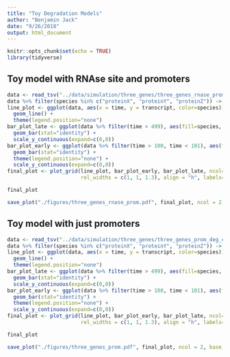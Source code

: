 ```yaml
---
title: "Toy Degradation Models"
author: "Benjamin Jack"
date: "9/26/2018"
output: html_document
---
```


```r
knitr::opts_chunk$set(echo = TRUE)
library(tidyverse)
```

## Toy model with RNAse site and promoters

```r
data <- read_tsv("../data/simulation/three_genes/three_genes_rnase_prom_counts.tsv")
data %>% filter(species %in% c("proteinX", "proteinY", "proteinZ")) -> data
line_plot <- ggplot(data, aes(x = time, y = transcript, color=species)) + 
  geom_line() + 
  theme(legend.position="none")
bar_plot_late <- ggplot(data %>% filter(time > 499), aes(fill=species, x=species, y=transcript)) +
  geom_bar(stat="identity") + 
  scale_y_continuous(expand=c(0,0))
bar_plot_early <- ggplot(data %>% filter(time > 100, time < 101), aes(fill=species, x=species, y=transcript)) + 
  geom_bar(stat="identity") + 
  theme(legend.position="none") + 
  scale_y_continuous(expand=c(0,0))
final_plot <- plot_grid(line_plot, bar_plot_early, bar_plot_late, ncol=3, 
                        rel_widths = c(1, 1, 1.3), align = "h", labels="AUTO")

final_plot

save_plot("./figures/three_genes_rnase_prom.pdf", final_plot, ncol = 2, base_width = 5.5)
```

## Toy model with just promoters

```r
data <- read_tsv("../data/simulation/three_genes/three_genes_prom_deg_counts.tsv")
data %>% filter(species %in% c("proteinX", "proteinY", "proteinZ")) -> data
line_plot <- ggplot(data, aes(x = time, y = transcript, color=species)) + 
  geom_line() + 
  theme(legend.position="none")
bar_plot_late <- ggplot(data %>% filter(time > 499), aes(fill=species, x=species, y=transcript)) +
  geom_bar(stat="identity") + 
  scale_y_continuous(expand=c(0,0))
bar_plot_early <- ggplot(data %>% filter(time > 100, time < 101), aes(fill=species, x=species, y=transcript)) + 
  geom_bar(stat="identity") + 
  theme(legend.position="none") + 
  scale_y_continuous(expand=c(0,0))
final_plot <- plot_grid(line_plot, bar_plot_early, bar_plot_late, ncol=3, 
                        rel_widths = c(1, 1, 1.3), align = "h", labels="AUTO")

final_plot

save_plot("./figures/three_genes_prom.pdf", final_plot, ncol = 2, base_width = 5.5)
```